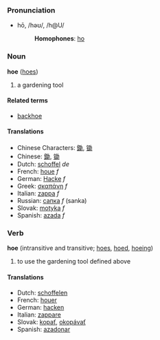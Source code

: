 ===Pronunciation===
*hō, /həʊ/, /h@U/
*:'''Homophones''': [[ho]]

===Noun===
'''hoe''' ([[hoes]])

# a gardening tool

====Related terms====
*[[backhoe]]

====Translations====
*Chinese Characters: [[鋤]], [[锄]]
*Chinese: [[鋤]], [[锄]]
*Dutch: [[schoffel]] ''de''
*French: [[houe]] ''f''
*German: [[Hacke]] ''f''
*Greek: [[σκαπάνη]] ''f''
*Italian: [[zappa]] ''f''
*Russian: [[сапка]] ''f'' (sanka)
*Slovak: [[motyka]] ''f''
*Spanish: [[azada]] ''f''

===Verb===
'''hoe''' (intransitive and transitive; [[hoes]], [[hoed]], [[hoeing]])

# to use the gardening tool defined above

====Translations====
*Dutch: [[schoffelen]]
*French: [[houer]]
*German: [[hacken]]
*Italian: [[zappare]]
*Slovak: [[kopať]], [[okopávať]]
*Spanish: [[azadonar]]